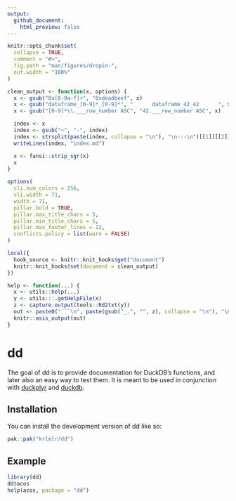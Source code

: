```yaml
---
output:
  github_document:
    html_preview: false
---
```


<!-- README.md and index.md are generated from README.Rmd. Please edit that file. -->

```r
knitr::opts_chunk$set(
  collapse = TRUE,
  comment = "#>",
  fig.path = "man/figures/dropin-",
  out.width = "100%"
)

clean_output <- function(x, options) {
  x <- gsub("0x[0-9a-f]+", "0xdeadbeef", x)
  x <- gsub("dataframe_[0-9]*_[0-9]*", "      dataframe_42_42      ", x)
  x <- gsub("[0-9]*\\.___row_number ASC", "42.___row_number ASC", x)

  index <- x
  index <- gsub("─", "-", index)
  index <- strsplit(paste(index, collapse = "\n"), "\n---\n")[[1]][[2]]
  writeLines(index, "index.md")

  x <- fansi::strip_sgr(x)
  x
}

options(
  cli.num_colors = 256,
  cli.width = 71,
  width = 71,
  pillar.bold = TRUE,
  pillar.max_title_chars = 5,
  pillar.min_title_chars = 5,
  pillar.max_footer_lines = 12,
  conflicts.policy = list(warn = FALSE)
)

local({
  hook_source <- knitr::knit_hooks$get("document")
  knitr::knit_hooks$set(document = clean_output)
})

help <- function(...) {
  x <- utils::help(...)
  y <- utils:::.getHelpFile(x)
  z <- capture.output(tools::Rd2txt(y))
  out <- paste0("```\n", paste(gsub("_.", "", z), collapse = "\n"), "\n```")
  knitr::asis_output(out)
}
```

# dd

<!-- badges: start -->
<!-- badges: end -->

The goal of dd is to provide documentation for DuckDB's functions, and later also an easy way to test them.
It is meant to be used in conjunction with [duckplyr](https://duckplyr.tidyverse.org/) and [duckdb](https://duckdb.org/docs/stable/clients/r).


## Installation

You can install the development version of dd like so:

``` r
pak::pak("krlmlr/dd")
```

## Example

```r
library(dd)
dd$acos
help(acos, package = "dd")
```
